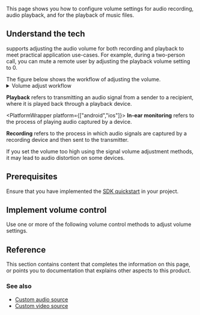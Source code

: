 
This page shows you how to configure volume settings for audio recording, audio playback, and for the playback of music files.

## Understand the tech

<Vg k="COMPANY" /> <Vpd k="SDK"/> supports adjusting the audio volume for both recording and playback to meet practical application use-cases. For example, during a two-person call, you can mute a remote user by adjusting the playback volume setting to 0.

<PlatformWrapper notAllowed="[web, react-js]">
The figure below shows the workflow of adjusting the volume.
<details>
<summary>Volume adjust workflow</summary>

![VolumeControlMute](/images/rtc-sdk/volume-control-mute-adjustVolume.svg)
</details>

**Playback** refers to transmitting an audio signal from a sender to a recipient, where it is played back through a playback device.

<PlatformWrapper platform={["android","ios"]}>
**In-ear monitoring** refers to the process of playing audio captured by a device.
</PlatformWrapper>

**Recording** refers to the process in which audio signals are captured by a recording device and then sent to the transmitter.

<Admonition type="caution" title="Caution">If you set the volume too high using the signal volume adjustment methods, it may lead to audio distortion on some devices.</Admonition>
</PlatformWrapper>

## Prerequisites
Ensure that you have implemented the [SDK quickstart](../get-started/get-started-sdk) in your project. 

## Implement volume control
<PlatformWrapper notAllowed="blueprint">
Use one or more of the following volume control methods to adjust volume settings.
</PlatformWrapper>

<ProjectImplement/>

## Reference
This section contains content that completes the information on this page, or points you to documentation that explains other aspects to this product.

<Reference/>

### See also

- [Custom audio source](../advanced-features/custom-audio)
- [Custom video source](../advanced-features/custom-video)
